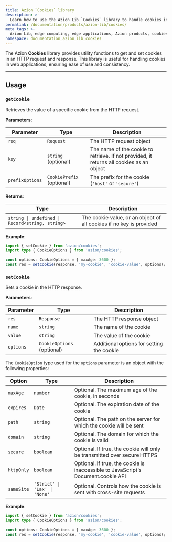 ```yaml
---
title: Azion `Cookies` library
description: >-
  Learn how to use the Azion Lib `Cookies` library to handle cookies in web applications.
permalink: /documentation/products/azion-lib/cookies/
meta_tags: >-
  Azion Lib, edge computing, edge applications, Azion products, cookies
namespace: documentation_azion_lib_cookies
---
```


The Azion **Cookies** library provides utility functions to get and set cookies in an HTTP request and response. This library is useful for handling cookies in web applications, ensuring ease of use and consistency.

---

## Usage

### `getCookie`

Retrieves the value of a specific cookie from the HTTP request.

**Parameters**:

| Parameter         | Type                | Description                                                                 |
|-------------------|---------------------|-----------------------------------------------------------------------------|
| `req`             | `Request`           | The HTTP request object                                                    |
| `key`             | `string` (optional) | The name of the cookie to retrieve. If not provided, it returns all cookies as an object |
| `prefixOptions`   | `CookiePrefix` (optional) | The prefix for the cookie (`'host'` or `'secure'`)                         |

**Returns**:

| Type                                | Description                                                                 |
|-------------------------------------|-----------------------------------------------------------------------------|
| `string \| undefined \| Record<string, string>` | The cookie value, or an object of all cookies if no key is provided          |

**Example**:

```typescript
import { setCookie } from 'azion/cookies';
import type { CookieOptions } from 'azion/cookies';

const options: CookieOptions = { maxAge: 3600 };
const res = setCookie(response, 'my-cookie', 'cookie-value', options);
```

### `setCookie`

Sets a cookie in the HTTP response.

**Parameters**:

| Parameter | Type | Description |
|-----------|------|-------------|
| `res` | `Response` | The HTTP response object |
| `name` | `string` | The name of the cookie |
| `value` | `string` | The value of the cookie |
| `options` | `CookieOptions` (optional) | Additional options for setting the cookie |

The `CookieOption` type used for the `options` parameter is an object with the following properties:

| Option | Type | Description |
|--------|------|-------------|
| `maxAge` | `number` | Optional. The maximum age of the cookie, in seconds |
| `expires` | `Date` | Optional. The expiration date of the cookie |
| `path` | `string` | Optional. The path on the server for which the cookie will be sent |
| `domain` | `string` | Optional. The domain for which the cookie is valid |
| `secure` | `boolean` | Optional. If true, the cookie will only be transmitted over secure HTTPS |
| `httpOnly` | `boolean` | Optional. If true, the cookie is inaccessible to JavaScript's Document.cookie API |
| `sameSite` | `'Strict' \| 'Lax' \| 'None'` | Optional. Controls how the cookie is sent with cross-site requests |

**Example**:

```typescript
import { setCookie } from 'azion/cookies';
import type { CookieOptions } from 'azion/cookies';

const options: CookieOptions = { maxAge: 3600 };
const res = setCookie(response, 'my-cookie', 'cookie-value', options);
```

